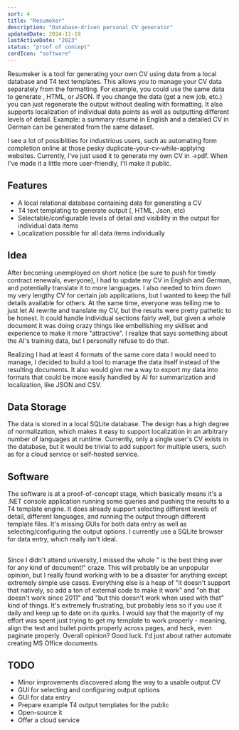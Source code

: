 ```yaml
---
sort: 4
title: "Resumeker"
description: "Database-driven personal CV generator"
updatedDate: 2024-11-19
lastActiveDate: "2023"
status: "proof of concept"
cardIcon: "software"
---
```



Resumeker is a tool for generating your own CV using data from a local
database and T4 text templates. This allows you to manage your CV data
separately from the formatting. For example, you could use the same data
to generate <Latex />, HTML, or JSON. If you change the data (get a new
job, etc.) you can just regenerate the output without dealing with
formatting. It also supports localization of individual data points as
well as outputting different levels of detail. Example: a summary résumé
in English and a detailed CV in German can be generated from the same
dataset.

I see a lot of possiblities for industrious users, such as automating
form completion online at those pesky duplicate-your-cv-while-applying
websites. Currently, I've just used it to generate my own CV in <Latex/>->pdf. When I've made it a little more user-friendly, I'll make it
public.

## Features
  * A local relational database containing data for generating a CV
  * T4 text templating to generate output (<Latex />, HTML, Json, etc)
  * Selectable/configurable levels of detail and visibility in the output for individual data items
  * Localization possible for all data items individually

## Idea
After becoming unemployed on short notice (be sure to push for timely
contract renewals, everyone), I had to update my CV in English and
German, and potentially translate it to more languages. I also needed to
trim down my very lengthy CV for certain job applications, but I wanted
to keep the full details available for others. At the same time,
everyone was telling me to just let AI rewrite and translate my CV, but
the results were pretty pathetic to be honest. It could handle
individual sections fairly well, but given a whole document it was doing
crazy things like embellishing my skillset and experience to make it
more "attractive". I realize that says something about the AI's training
data, but I personally refuse to do that.

Realizing I had at least 4 formats of the same core data I would need to
manage, I decided to build a tool to manage the data itself instead of
the resulting documents. It also would give me a way to export my data
into formats that could be more easily handled by AI for summarization
and localization, like JSON and CSV.

## Data Storage
The data is stored in a local SQLite database. The design has a high
degree of normalization, which makes it easy to support localization in
an arbitrary number of languages at runtime. Currently, only a single
user's CV exists in the database, but it would be trivial to add support
for multiple users, such as for a cloud service or self-hosted service.

## Software
The software is at a proof-of-concept stage, which basically means it's
a .NET console application running some queries and pushing the results
to a T4 template engine. It does already support selecting different
levels of detail, different languages, and running the output through
different template files. It's missing GUIs for both data entry as well
as selecting/configuring the output options. I currently use a SQLite
browser for data entry, which really isn't ideal.

## <Latex />
Since I didn't attend university, I missed the whole "<Latex /> is the best
thing ever for any kind of document!" craze. This will probably be an unpopular
opinion, but I really found working with <Latex /> to be a disaster for anything
except extremely simple use cases. Everything else is a heap of "it doesn't
support that natively, so add a ton of external code to make it work" and
"oh that doesn't work since 2011" and "but this doesn't work when used with
that" kind of things. It's extremely frustrating, but probably less so if
you use it daily and keep up to date on its quirks. I would say that the
majority of my effort was spent just trying to get my <Latex /> template
to work properly - meaning, align the text and bullet points properly across
pages, and heck, even paginate properly. Overall opinion? Good luck. I'd
just about rather automate creating MS Office documents.

## TODO
  * Minor improvements discovered along the way to a usable output CV
  * GUI for selecting and configuring output options
  * GUI for data entry
  * Prepare example T4 output templates for the public
  * Open-source it
  * Offer a cloud service